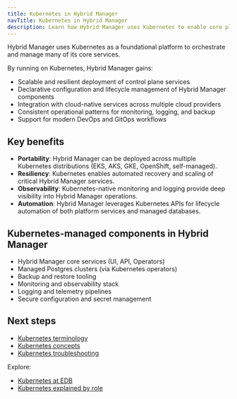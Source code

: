 ```yaml
---
title: Kubernetes in Hybrid Manager
navTitle: Kubernetes in Hybrid Manager
description: Learn how Hybrid Manager uses Kubernetes to enable core platform capabilities.
---
```


Hybrid Manager uses Kubernetes as a foundational platform to orchestrate and manage many of its core services.

By running on Kubernetes, Hybrid Manager gains:

- Scalable and resilient deployment of control plane services
- Declarative configuration and lifecycle management of Hybrid Manager components
- Integration with cloud-native services across multiple cloud providers
- Consistent operational patterns for monitoring, logging, and backup
- Support for modern DevOps and GitOps workflows

## Key benefits

- **Portability**: Hybrid Manager can be deployed across multiple Kubernetes distributions (EKS, AKS, GKE, OpenShift, self-managed).
- **Resiliency**: Kubernetes enables automated recovery and scaling of critical Hybrid Manager services.
- **Observability**: Kubernetes-native monitoring and logging provide deep visibility into Hybrid Manager operations.
- **Automation**: Hybrid Manager leverages Kubernetes APIs for lifecycle automation of both platform services and managed databases.

## Kubernetes-managed components in Hybrid Manager

- Hybrid Manager core services (UI, API, Operators)
- Managed Postgres clusters (via Kubernetes operators)
- Backup and restore tooling
- Monitoring and observability stack
- Logging and telemetry pipelines
- Secure configuration and secret management

## Next steps

- [Kubernetes terminology](./terminology)
- [Kubernetes concepts](./kubernetes-concepts)
- [Kubernetes troubleshooting](./how-to/troubleshooting-on-kubernetes)

Explore:

- [Kubernetes at EDB](./k8s-at-edb)
- [Kubernetes explained by role](./for/)

